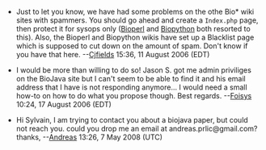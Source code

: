 * Just to let you know, we have had some problems on the othe Bio* wiki sites with spammers.  You should go ahead and create a <TT>Index.php</TT> page, then protect it for sysops only ([http://bioperl.org Bioperl] and [http://biopython.org Biopython] both resorted to this).  Also, the Bioperl and Biopython wikis have set up a Blacklist page which is supposed to cut down on the amount of spam.  Don't know if you have that here. --[[User:Cjfields|Cjfields]] 15:36, 11 August 2006 (EDT)

* I would be more than willing to do so! Jason S. got me admin priviliges on the BioJava site but I can't seem to be able to find it and his email address that I have is not responding anymore... I would need a small how-to on how to do what you propose though. Best regards. --[[User:Foisys|Foisys]] 10:24, 17 August 2006 (EDT)

* Hi Sylvain, I am trying to contact you about a biojava paper, but could not reach you. could you drop me an email at andreas.prlic@gmail.com? thanks, --[[User:Andreas|Andreas]] 13:26, 7 May 2008 (UTC)